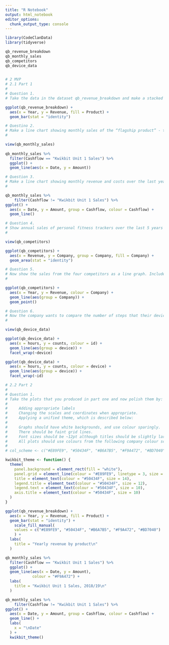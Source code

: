 ```yaml
---
title: "R Notebook"
output: html_notebook
editor_options: 
  chunk_output_type: console
---
```


```r
library(CodeClanData)
library(tidyverse)
```

```r

qb_revenue_breakdown
qb_monthly_sales
qb_competitors
qb_device_data
    
```

```r
# 2 MVP
# 2.1 Part 1
# 
# Question 1.
# Take the data in the dataset qb_revenue_breakdown and make a stacked bar chart showing the sources of revenue across the two years in the dataset.

ggplot(qb_revenue_breakdown) +
  aes(x = Year, y = Revenue, fill = Product) +
  geom_bar(stat = "identity")

```


```r
# Questino 2.
# Make a line chart showing monthly sales of the “flagship product” - the ‘KwikBit Unit 1’ - over the last year. This data is inside qb_monthly_sales, but you will need to use filter() or subset() (base R).
#

view(qb_monthly_sales)
  
qb_monthly_sales %>% 
  filter(Cashflow == "Kwikbit Unit 1 Sales") %>% 
  ggplot() +
  geom_line(aes(x = Date, y = Amount))

```


```r
# Question 3.
# Make a line chart showing monthly revenue and costs over the last year. This data is also in qb_monthly_sales.
#

qb_monthly_sales %>% 
    filter(Cashflow != "Kwikbit Unit 1 Sales") %>% 
ggplot() +
  aes(x = Date, y = Amount, group = Cashflow, colour = Cashflow) +
  geom_line()

```


```r
# Question 4.
# Show annual sales of personal fitness trackers over the last 5 years broken down by company as a ribbon plot (use geom_area). This data is in qb_competitors.
#

view(qb_competitors)

ggplot(qb_competitors) +
  aes(x = Revenue, y = Company, group = Company, fill = Company) +
  geom_area(stat = "identity")

```


```r
# Question 5.
# Now show the sales from the four competitors as a line graph. Include an extra layer that shows the data points used to make the lines.
#

ggplot(qb_competitors) +
  aes(x = Year, y = Revenue, colour = Company) +
  geom_line(aes(group = Company)) +
  geom_point()

```


```r
# Question 6.
# Now the company wants to compare the number of steps that their device counts vs. their competitors. Make a line graph of the number of steps throughout time, and use faceting to compare between companies and people. The data for this is in qb_device_data. 
#

view(qb_device_data)

ggplot(qb_device_data) +
  aes(x = hours, y = counts, colour = id) +
  geom_line(aes(group = device)) +
  facet_wrap(~device)

ggplot(qb_device_data) +
  aes(x = hours, y = counts, colour = device) +
  geom_line(aes(group = device)) +
  facet_wrap(~id)
```

```r
# 2.2 Part 2
# 
# Question 1.
# Take the plots that you produced in part one and now polish them by:
# 
#     Adding appropriate labels
#     Changing the scales and coordinates when appropriate.
#     Applying a unified theme, which is described below:
# 
#     Graphs should have white backgrounds, and use colour sparingly.
#     There should be faint grid lines.
#     Font sizes should be ~12pt although titles should be slightly larger and axis labels can be slightly smaller.
#     All plots should use colours from the following company colour scheme.
# 
# col_scheme <- c("#E89FE9", "#50434F", "#B6A7B5", "#F9A472", "#BD7040")

```

```r
kwikbit_theme <- function() {
  theme(
    panel.background = element_rect(fill = "white"),
    panel.grid = element_line(colour = "#E89FE9", linetype = 3, size = 0.5),
    title = element_text(colour = "#50434F", size = 14),
    legend.title = element_text(colour = "#50434F", size = 12),
    legend.text = element_text(colour = "#50434F", size = 10),
    axis.title = element_text(colour = "#50434F", size = 10)
  )
}

```


```r

ggplot(qb_revenue_breakdown) +
  aes(x = Year, y = Revenue, fill = Product) +
  geom_bar(stat = "identity") +
    scale_fill_manual(
    values = c("#E89FE9", "#50434F", "#B6A7B5", "#F9A472", "#BD7040")
    ) +
  labs(
    title = "Yearly revenue by product\n"
  )
```

```r
qb_monthly_sales %>% 
  filter(Cashflow == "Kwikbit Unit 1 Sales") %>% 
  ggplot() +
  geom_line(aes(x = Date, y = Amount), 
            colour = "#F9A472") +
  labs(
    title = "Kwikbit Unit 1 Sales, 2018/19\n"
  )
```

```r

qb_monthly_sales %>% 
    filter(Cashflow != "Kwikbit Unit 1 Sales") %>% 
ggplot() +
  aes(x = Date, y = Amount, group = Cashflow, colour = Cashflow) +
  geom_line() +
  labs(
    x = "\nDate"
  ) +
  kwikbit_theme()

```

